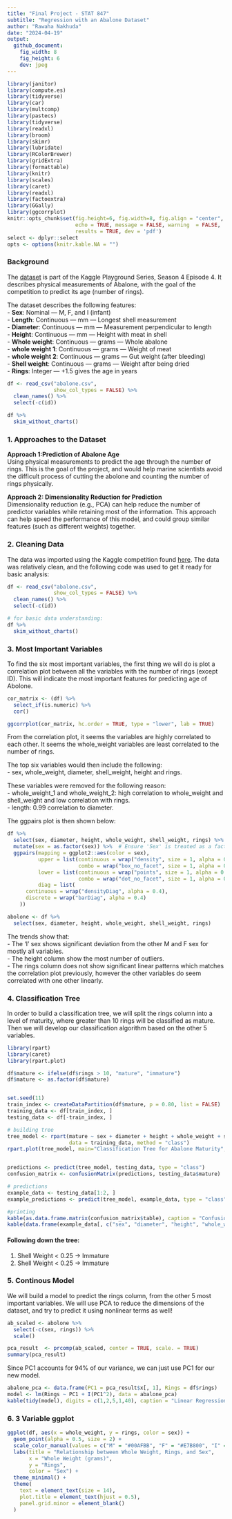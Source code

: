 ---
title: "Final Project - STAT 847"
subtitle: "Regression with an Abalone Dataset"
author: "Rawaha Nakhuda"
date: "2024-04-19"
output:
  github_document:
    fig_width: 8
    fig_height: 6
    dev: jpeg
---

\newpage

```{r, include = FALSE}
library(janitor)
library(compute.es) 
library(tidyverse)
library(car)
library(multcomp) 
library(pastecs)
library(tidyverse)
library(readxl)
library(broom)
library(skimr)
library(lubridate)
library(RColorBrewer)
library(gridExtra)
library(formattable)
library(knitr)
library(scales)
library(caret)
library(readxl)
library(factoextra)
library(GGally)
library(ggcorrplot)
knitr::opts_chunk$set(fig.height=6, fig.width=8, fig.align = "center", 
                      echo = TRUE, message = FALSE, warning  = FALSE, 
                      results = TRUE, dev = 'pdf')
select <- dplyr::select
opts <- options(knitr.kable.NA = "")
```

### Background

The [dataset](https://www.kaggle.com/competitions/playground-series-s4e4/) is part of the Kaggle Playground Series, Season 4 Episode 4. It describes physical measurements of Abalone, with the goal of the competition to predict its age (number of rings).

The dataset describes the following features:\
- **Sex**: Nominal — M, F, and I (infant)\
- **Length**: Continuous — mm — Longest shell measurement\
- **Diameter**: Continuous — mm — Measurement perpendicular to length\
- **Height**: Continuous — mm — Height with meat in shell\
- **Whole weight**: Continuous — grams — Whole abalone\
- **whole weight 1**: Continuous — grams — Weight of meat\
- **whole weight 2**: Continuous — grams — Gut weight (after bleeding)\
- **Shell weight**: Continuous — grams — Weight after being dried\
- **Rings**: Integer — +1.5 gives the age in years

```{r}
df <- read_csv("abalone.csv",
               show_col_types = FALSE) %>%
  clean_names() %>%
  select(-c(id))

df %>%
  skim_without_charts()
```

### 1. Approaches to the Dataset

**Approach 1:Prediction of Abalone Age**\
Using physical measurements to predict the age through the number of rings. This is the goal of the project, and would help marine scientists avoid the difficult process of cutting the abolone and counting the number of rings physically.

**Approach 2: Dimensionality Reduction for Prediction**\
Dimensionality reduction (e.g., PCA) can help reduce the number of predictor variables while retaining most of the information. This approach can help speed the performance of this model, and could group similar features (such as different weights) together.

\newpage
### 2. Cleaning Data

The data was imported using the Kaggle competition found [here](https://www.kaggle.com/competitions/playground-series-s4e4/). The data was relatively clean, and the following code was used to get it ready for basic analysis:


```{r, echo  = TRUE}
df <- read_csv("abalone.csv",
               show_col_types = FALSE) %>%
  clean_names() %>%
  select(-c(id))

# for basic data understanding:
df %>%
  skim_without_charts()
```

\newpage

### 3. Most Important Variables

To find the six most important variables, the first thing we will do is plot a correlation plot between all the variables with the number of rings (except ID). This will indicate the most important features for predicting age of Abolone.

```{r, results=TRUE, fig.cap = "Correlation Matrix of Abalone Dataset"}
cor_matrix <- (df) %>%
  select_if(is.numeric) %>%
  cor()

ggcorrplot(cor_matrix, hc.order = TRUE, type = "lower", lab = TRUE)
```

From the correlation plot, it seems the variables are highly correlated to each other. It seems the whole_weight variables are least correlated to the number of rings. 

The top six variables would then include the following:  
- sex, whole_weight, diameter, shell_weight, height and rings.  

These variables were removed for the following reason:  
- whole_weight_1 and whole_weight_2: high correlation to whole_weight and shell_weight and low correlation with rings.  
- length: 0.99 correlation to diameter. 

The ggpairs plot is then shown below:



```{r, fig.height=10, fig.width=10, results = TRUE, fig.cap="Pair Plot of 6 Most Important Variables"}
df %>%
  select(sex, diameter, height, whole_weight, shell_weight, rings) %>%
  mutate(sex = as.factor(sex)) %>%  # Ensure 'Sex' is treated as a factor
  ggpairs(mapping = ggplot2::aes(color = sex),
          upper = list(continuous = wrap("density", size = 1, alpha = 0.4),
                       combo = wrap("box_no_facet", size = 1, alpha = 0.4)),
          lower = list(continuous = wrap("points", size = 1, alpha = 0.4),
                       combo = wrap("dot_no_facet", size = 1, alpha = 0.4)),
          diag = list(
      continuous = wrap("densityDiag", alpha = 0.4),
      discrete = wrap("barDiag", alpha = 0.4)
    ))

abolone <- df %>%
  select(sex, diameter, height, whole_weight, shell_weight, rings)
```

The trends show that:  
- The 'I' sex shows significant deviation from the other M and F sex for mostly all variables.    
- The height column show the most number of outliers.  
- The rings column does not show significant linear patterns which matches the correlation plot previously, however the other variables do seem correlated with one other linearly.

\newpage

### 4. Classification Tree

In order to build a classification tree, we will split the rings column into a level of maturity, where greater than 10 rings will be classified as mature. Then we will develop our classification algorithm based on the other 5 variables. 

```{r, include = TRUE}
library(rpart)
library(caret)
library(rpart.plot)

df$mature <- ifelse(df$rings > 10, "mature", "immature")
df$mature <- as.factor(df$mature)


set.seed(11)  
train_index <- createDataPartition(df$mature, p = 0.80, list = FALSE)
training_data <- df[train_index, ]
testing_data <- df[-train_index, ]

# building tree
tree_model <- rpart(mature ~ sex + diameter + height + whole_weight + shell_weight, 
                    data = training_data, method = "class")
rpart.plot(tree_model, main="Classification Tree for Abalone Maturity", extra = 100)  


predictions <- predict(tree_model, testing_data, type = "class")
confusion_matrix <- confusionMatrix(predictions, testing_data$mature)

# predictions
example_data <- testing_data[1:2, ]
example_predictions <- predict(tree_model, example_data, type = "class")
```

```{r, results = TRUE}
#printing
kable(as.data.frame.matrix(confusion_matrix$table), caption = "Confusion Matrix for Abalone Maturity", align = 'c')
kable(data.frame(example_data[, c("sex", "diameter", "height", "whole_weight", "shell_weight", "mature")], Predicted = example_predictions), caption = "Prediction Table")
```

#### Following down the tree:

1. Shell Weight < 0.25 -> Immature  
2. Shell Weight < 0.25 -> Immature

\newpage

### 5. Continous Model

We will build a model to predict the rings column, from the other 5 most important variables. We will use PCA to reduce the dimensions of the dataset, and try to predict it using nonlinear terms as well!

```{r, echo = TRUE, results = TRUE}
ab_scaled <- abolone %>% 
  select(-c(sex, rings)) %>%
  scale()

pca_result  <- prcomp(ab_scaled, center = TRUE, scale. = TRUE)
summary(pca_result)
```
Since PC1 accounts for 94% of our variance, we can just use PC1 for our new model. 


```{r, echo = TRUE, results = TRUE}
abalone_pca <- data.frame(PC1 = pca_result$x[, 1], Rings = df$rings)
model <- lm(Rings ~ PC1 + I(PC1^2), data = abalone_pca)
kable(tidy(model), digits = c(1,2,5,1,40), caption = "Linear Regression Model Variables")
```

\newpage

### 6. 3 Variable ggplot

```{r, results = TRUE, fig.cap= "Relationship between Whole Weight, Rings, and Sex"}
ggplot(df, aes(x = whole_weight, y = rings, color = sex)) +
  geom_point(alpha = 0.5, size = 2) +  
  scale_color_manual(values = c("M" = "#00AFBB", "F" = "#E7B800", "I" = "#FC4E07")) +  
  labs(title = "Relationship between Whole Weight, Rings, and Sex",  
       x = "Whole Weight (grams)",
       y = "Rings",
       color = "Sex") +
  theme_minimal() +  
  theme(
    text = element_text(size = 14),  
    plot.title = element_text(hjust = 0.5),  
    panel.grid.minor = element_blank()  
  )
```



